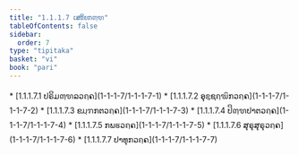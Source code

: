 ```yaml
---
title: "1.1.1.7 ເສຂິຍກຓ຺ຑ"
tableOfContents: false
sidebar:
  order: 7
type: "tipitaka"
basket: "vi"
book: "pari"
---
```



<DynamicBreadcrumb />



<TableOfContents book="pari" section="1.1.1.7">
* [1.1.1.7.1 ປຣິມຓ຺ຑລວຄ຺ຄ](1-1-1-7/1-1-1-7-1)
* [1.1.1.7.2 ອຸຊ຺ຊຄ຺ຆິກວຄ຺ຄ](1-1-1-7/1-1-1-7-2)
* [1.1.1.7.3 ຂມ຺ຠກຕວຄ຺ຄ](1-1-1-7/1-1-1-7-3)
* [1.1.1.7.4 ປິຓ຺ຑປາຕວຄ຺ຄ](1-1-1-7/1-1-1-7-4)
* [1.1.1.7.5 ກພຬວຄ຺ຄ](1-1-1-7/1-1-1-7-5)
* [1.1.1.7.6 ສຸຣຸສຸຣຸວຄ຺ຄ](1-1-1-7/1-1-1-7-6)
* [1.1.1.7.7 ປາທຸກວຄ຺ຄ](1-1-1-7/1-1-1-7-7)
</TableOfContents>